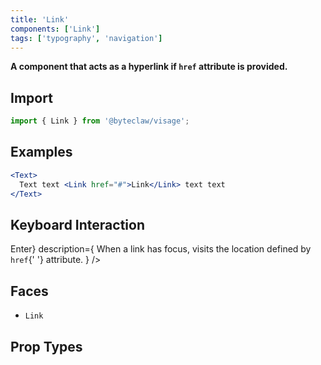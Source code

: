 ```yaml
---
title: 'Link'
components: ['Link']
tags: ['typography', 'navigation']
---
```


**A component that acts as a hyperlink if `href` attribute is provided.**

## Import

```js transpile=false
import { Link } from '@byteclaw/visage';
```

## Examples

```jsx live=true
<Text>
  Text text <Link href="#">Link</Link> text text
</Text>
```

## Keyboard Interaction

<DescriptionList>
  <DescriptionListItem
    term={<KeyboardKey>Enter</KeyboardKey>}
    description={
      <Text>
        When a link has focus, visits the location defined by <Code>href</Code>{' '}
        attribute.
      </Text>
    }
  />
</DescriptionList>

## Faces

- `Link`

## Prop Types

<PropTypes component="Link" />
